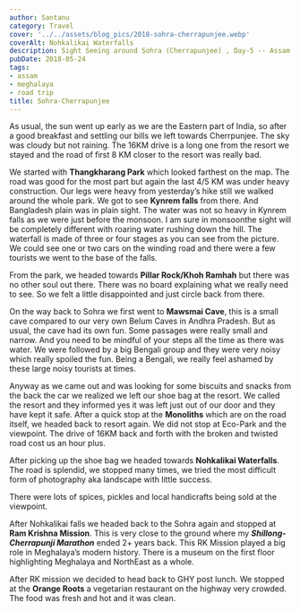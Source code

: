 ```yaml
---
author: Santanu
category: Travel
cover: '../../assets/blog_pics/2018-sohra-cherrapunjee.webp'
coverAlt: Nohkalikai Waterfalls
description: Sight Seeing around Sohra (Cherrapunjee) , Day-5 -- Assam & Meghalaya Trip 2018
pubDate: 2018-05-24
tags:
- assam
- meghalaya
- road trip
title: Sohra-Cherrapunjee
---
```


As usual, the sun went up early as we are the Eastern part of India, so after a good breakfast and settling our bills we left towards Cherrpunjee. The sky was cloudy but not raining. The 16KM drive is a long one from the resort we stayed and the road of first  8 KM closer to the resort was really bad.  

We started with **Thangkharang Park** which looked farthest on the map. The road was good for the most part but again the last 4/5 KM was under heavy construction. Our legs were heavy from yesterday’s hike still we walked around the whole park. We got to see **Kynrem falls** from there. And Bangladesh plain was in plain sight. The water was not so heavy in
Kynrem falls as we were just before the monsoon. I am sure in monsoonthe sight will be completely different with roaring water rushing down the hill.  The waterfall is made of three or four stages as you can see from the picture. We could see one or two cars on the winding road and there were a few tourists we went to the base of the falls.

From the park, we headed towards **Pillar Rock/Khoh Ramhah** but there was no other soul out there. There was no board explaining what we really need to see. So we felt a little disappointed and just circle back from there.  

On the way back to Sohra we first went to **Mawsmai Cave**, this is a small cave compared to our very own Belum Caves in Andhra Pradesh. But as usual, the cave had its own fun. Some passages were really small and narrow. And you need to be mindful of your steps all the time as there was water. We were followed by a big Bengali group and they were very noisy which really spoiled the fun. Being a Bengali, we really feel ashamed by these large noisy tourists at times.

Anyway as we came out and was looking for some biscuits and snacks from the back the car we realized we left our shoe bag at the resort. We called the resort and they informed yes it was left just out of our door and they have kept it safe. After a quick stop at the **Monoliths** which are on the road itself, we headed back to resort again. We did not stop at Eco-Park and the viewpoint. The drive of 16KM back and forth with the broken and twisted road cost us an hour plus.

After picking up the shoe bag we headed towards **Nohkalikai Waterfalls**. The road is splendid, we stopped many times, we tried the most difficult form of photography aka landscape with little success.

There were lots of spices, pickles and local handicrafts being sold at the viewpoint. 

After Nohkalikai falls we headed back to the Sohra again and stopped at **Ram Krishna Mission**.  This is very close to the ground where my ***Shillong-Cherrapunji Marathon*** ended 2+ years back. This RK Mission played a big role in Meghalaya’s modern history. There is a museum on the first floor highlighting Meghalaya and NorthEast as a whole.  

After RK mission we decided to head back to GHY post lunch. We stopped at the **Orange Roots** a vegetarian restaurant on the highway very crowded.   The food was fresh and hot and it was clean.